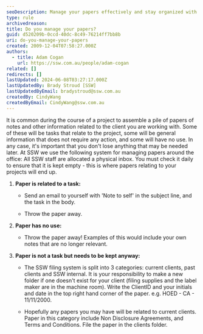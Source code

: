 ```yaml
---
seoDescription: Manage your papers effectively and stay organized with SSW's simple yet efficient system, where you'll categorize and file documents by client type.
type: rule
archivedreason:
title: Do you manage your papers?
guid: d520209b-0ccd-40dc-8c49-76214ff7bb8b
uri: do-you-manage-your-papers
created: 2009-12-04T07:58:27.000Z
authors:
  - title: Adam Cogan
    url: https://ssw.com.au/people/adam-cogan
related: []
redirects: []
lastUpdated: 2024-06-08T03:27:17.000Z
lastUpdatedBy: Brady Stroud [SSW]
lastUpdatedByEmail: bradystroud@ssw.com.au
createdBy: CindyWang
createdByEmail: CindyWang@ssw.com.au
---
```


It is common during the course of a project to assemble a pile of papers of notes and other information related to the client you are working with. Some of these will be tasks that relate to the project, some will be general information that does not require any action, and some will have no use. In any case, it's important that you don't lose anything that may be needed later.
At SSW we use the following system for managing papers around the office:
All SSW staff are allocated a physical inbox. You must check it daily to ensure that it is kept empty - this is where papers relating to your projects will end up.

1. **Paper is related to a task:**

   - Send an email to yourself with 'Note to self' in the subject line, and the task in the body.

   - Throw the paper away.

2. **Paper has no use:**
   - Throw the paper away! Examples of this would include your own notes that are no longer relevant.
3. **Paper is not a task but needs to be kept anyway:**

   - The SSW filing system is split into 3 categories: current clients, past clients and SSW internal. It is your responsibility to make a new folder if one doesn't exist for your client (filing supplies and the label maker are in the machine room). Write the ClientID and your initials and date in the top right hand corner of the paper. e.g. HOED - CA - 11/11/2000.

   - Hopefully any papers you may have will be related to current clients. Paper in this category include Non Disclosure Agreements, and Terms and Conditions. File the paper in the clients folder.
